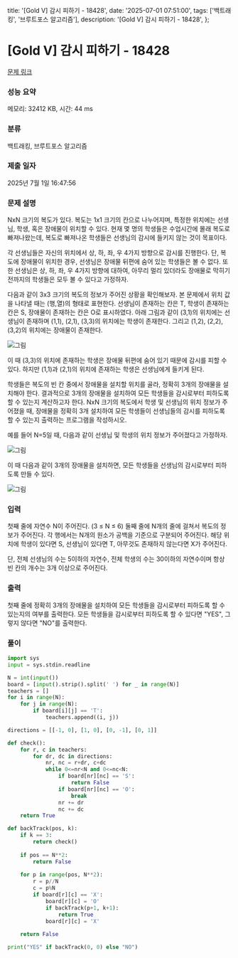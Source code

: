   title: '[Gold V] 감시 피하기 - 18428',
  date: '2025-07-01 07:51:00',
  tags: ['백트래킹', '브루트포스 알고리즘'],
  description: '[Gold V] 감시 피하기 - 18428',
};

# [Gold V] 감시 피하기 - 18428 

[문제 링크](https://www.acmicpc.net/problem/18428) 

### 성능 요약

메모리: 32412 KB, 시간: 44 ms

### 분류

백트래킹, 브루트포스 알고리즘

### 제출 일자

2025년 7월 1일 16:47:56

### 문제 설명

NxN 크기의 복도가 있다. 복도는 1x1 크기의 칸으로 나누어지며, 특정한 위치에는 선생님, 학생, 혹은 장애물이 위치할 수 있다. 현재 몇 명의 학생들은 수업시간에 몰래 복도로 빠져나왔는데, 복도로 빠져나온 학생들은 선생님의 감시에 들키지 않는 것이 목표이다.

각 선생님들은 자신의 위치에서 상, 하, 좌, 우 4가지 방향으로 감시를 진행한다. 단, 복도에 장애물이 위치한 경우, 선생님은 장애물 뒤편에 숨어 있는 학생들은 볼 수 없다. 또한 선생님은 상, 하, 좌, 우 4가지 방향에 대하여, 아무리 멀리 있더라도 장애물로 막히기 전까지의 학생들은 모두 볼 수 있다고 가정하자.

다음과 같이 3x3 크기의 복도의 정보가 주어진 상황을 확인해보자. 본 문제에서 위치 값을 나타낼 때는 (행,열)의 형태로 표현한다. 선생님이 존재하는 칸은 T, 학생이 존재하는 칸은 S, 장애물이 존재하는 칸은 O로 표시하였다. 아래 그림과 같이 (3,1)의 위치에는 선생님이 존재하며 (1,1), (2,1), (3,3)의 위치에는 학생이 존재한다. 그리고 (1,2), (2,2), (3,2)의 위치에는 장애물이 존재한다. 

![그림](https://upload.acmicpc.net/c513ebb1-7a89-42c1-8d69-63b66b5d7dca/-/preview/)

이 때 (3,3)의 위치에 존재하는 학생은 장애물 뒤편에 숨어 있기 때문에 감시를 피할 수 있다. 하지만 (1,1)과 (2,1)의 위치에 존재하는 학생은 선생님에게 들키게 된다.

학생들은 복도의 빈 칸 중에서 장애물을 설치할 위치를 골라, 정확히 3개의 장애물을 설치해야 한다. 결과적으로 3개의 장애물을 설치하여 모든 학생들을 감시로부터 피하도록 할 수 있는지 계산하고자 한다. NxN 크기의 복도에서 학생 및 선생님의 위치 정보가 주어졌을 때, 장애물을 정확히 3개 설치하여 모든 학생들이 선생님들의 감시를 피하도록 할 수 있는지 출력하는 프로그램을 작성하시오.

예를 들어 N=5일 때, 다음과 같이 선생님 및 학생의 위치 정보가 주어졌다고 가정하자.

![그림](https://upload.acmicpc.net/1c939daa-993c-43e7-8cdc-579d65bef994/-/preview/)

이 때 다음과 같이 3개의 장애물을 설치하면, 모든 학생들을 선생님의 감시로부터 피하도록 만들 수 있다.

![그림](https://upload.acmicpc.net/c752987a-3b50-4d94-8a8a-932d0e65dffe/-/preview/)

### 입력 

 첫째 줄에 자연수 N이 주어진다. (3 ≤ N ≤ 6) 둘째 줄에 N개의 줄에 걸쳐서 복도의 정보가 주어진다. 각 행에서는 N개의 원소가 공백을 기준으로 구분되어 주어진다. 해당 위치에 학생이 있다면 S, 선생님이 있다면 T, 아무것도 존재하지 않는다면 X가 주어진다.

단, 전체 선생님의 수는 5이하의 자연수, 전체 학생의 수는 30이하의 자연수이며 항상 빈 칸의 개수는 3개 이상으로 주어진다.

### 출력 

 첫째 줄에 정확히 3개의 장애물을 설치하여 모든 학생들을 감시로부터 피하도록 할 수 있는지의 여부를 출력한다. 모든 학생들을 감시로부터 피하도록 할 수 있다면 "YES", 그렇지 않다면 "NO"를 출력한다.

### 풀이
```python
import sys
input = sys.stdin.readline

N = int(input())
board = [input().strip().split(' ') for _ in range(N)]
teachers = []
for i in range(N):
    for j in range(N):
        if board[i][j] == 'T':
            teachers.append((i, j))

directions = [[-1, 0], [1, 0], [0, -1], [0, 1]]

def check():
    for r, c in teachers:
        for dr, dc in directions:
            nr, nc = r+dr, c+dc
            while 0<=nr<N and 0<=nc<N:
                if board[nr][nc] == 'S':
                    return False
                if board[nr][nc] == 'O':
                    break
                nr += dr
                nc += dc
    return True

def backTrack(pos, k):
    if k == 3:
        return check()
    
    if pos == N**2:
        return False
    
    for p in range(pos, N**2):
        r = p//N
        c = p%N
        if board[r][c] == 'X':
            board[r][c] = 'O'
            if backTrack(p+1, k+1):
                return True
            board[r][c] = 'X'
    
    return False

print("YES" if backTrack(0, 0) else "NO")
```